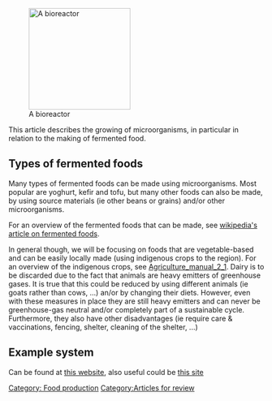 [[File:Real life bioreactor.png|thumb|right|200px|A bioreactor]]

This article describes the growing of microorganisms, in particular in relation to the making of fermented food.

==Types of fermented foods==
Many types of fermented foods can be made using microorganisms. Most popular are yoghurt, kefir and tofu, but many other foods can also be made, by using source materials (ie other beans or grains) and/or other microorganisms.

For an overview of the fermented foods that can be made, see [http://en.wikipedia.org/wiki/Fermented_foods#Fermented_foods_by_region wikipedia's article on fermented foods].

In general though, we will be focusing on foods that are vegetable-based and can be easily locally made (using indigenous crops to the region). For an overview of the indigenous crops, see [[Agriculture_manual_2_1]]. Dairy is to be discarded due to the fact that animals are heavy emitters of greenhouse gases. It is true that this could be reduced by using different animals (ie goats rather than cows, ...) an/or by changing their diets. However, even with these measures in place they are still heavy emitters and can never be greenhouse-gas neutral and/or completely part of a sustainable cycle. Furthermore, they also have other disadvantages (ie require care & vaccinations, fencing, shelter, cleaning of the shelter, ...)

==Example system==
Can be found at [http://en.wikiversity.org/wiki/Low-cost,_tropical,_private_food_production_system this website], also useful could be [http://en.wikiversity.org/wiki/Domestic_house_food_production_system this site]

[[Category: Food production]]
[[Category:Articles for review]]